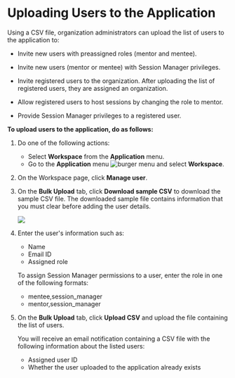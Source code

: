 
# Uploading Users to the Application

Using a CSV file, organization administrators can upload the list of users to the application to:

* Invite new users with preassigned roles (mentor and mentee).

* Invite new users (mentor or mentee) with Session Manager privileges.

* Invite registered users to the organization. After uploading the list of registered users, they are assigned an organization.

* Allow registered users to host sessions by changing the role to mentor.

* Provide Session Manager privileges to a registered user.

**To upload users to the application, do as follows:**

1. Do one of the following actions:
    * Select **Workspace** from the **Application** menu.
    * Go to the **Application** menu ![burger menu](media/burgermenu-icon.png) and select **Workspace**.

2. On the Workspace page, click **Manage user**.

3. On the **Bulk Upload** tab, click **Download sample CSV** to download the sample CSV file. The downloaded sample file contains information that you must clear before adding the user details.

    ![](media/orgadmin-bulkupload.png)

4. Enter the user's information such as:

    * Name
    * Email ID
    * Assigned role

    <Admonition type="note">
    <p>To assign Session Manager permissions to a user, enter the role in one of the following formats:</p>
    <ul>
    <li>mentee,session_manager</li>
    <li>mentor,session_manager</li>
    </ul>
    </Admonition>
 
5. On the **Bulk Upload** tab, click **Upload CSV** and upload the file containing the list of users.

    <Admonition type="tip">
    <p>You will receive an email notification containing a CSV file with the following information about the listed users:</p>
    <ul>
    <li>Assigned user ID</li>
    <li>Whether the user uploaded to the application already exists</li>
    </ul>
    </Admonition>